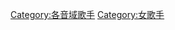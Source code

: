 {{Catnav|頁面分類|人物|各職業人物|歌手|歌手類型}}

{{catmore}}
{{Commonscat|Sopranos}}

[[Category:各音域歌手|Category:各音域歌手]]
[[Category:女歌手|Category:女歌手]]